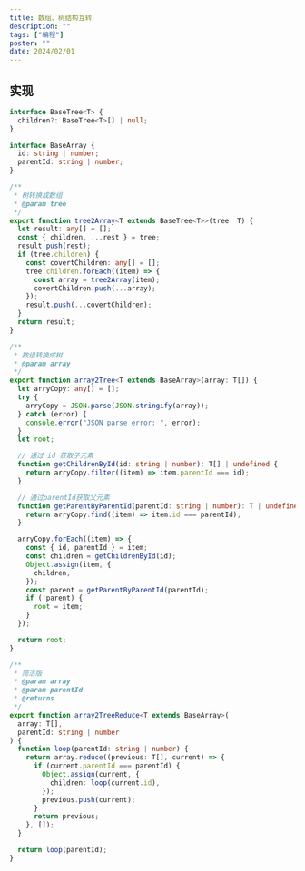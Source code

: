 ```yaml
---
title: 数组、树结构互转
description: ""
tags: ["编程"]
poster: ""
date: 2024/02/01
---
```


## 实现

```typescript
interface BaseTree<T> {
  children?: BaseTree<T>[] | null;
}

interface BaseArray {
  id: string | number;
  parentId: string | number;
}

/**
 * 树转换成数组
 * @param tree
 */
export function tree2Array<T extends BaseTree<T>>(tree: T) {
  let result: any[] = [];
  const { children, ...rest } = tree;
  result.push(rest);
  if (tree.children) {
    const covertChildren: any[] = [];
    tree.children.forEach((item) => {
      const array = tree2Array(item);
      covertChildren.push(...array);
    });
    result.push(...covertChildren);
  }
  return result;
}

/**
 * 数组转换成树
 * @param array
 */
export function array2Tree<T extends BaseArray>(array: T[]) {
  let arryCopy: any[] = [];
  try {
    arryCopy = JSON.parse(JSON.stringify(array));
  } catch (error) {
    console.error("JSON parse error: ", error);
  }
  let root;

  // 通过 id 获取子元素
  function getChildrenById(id: string | number): T[] | undefined {
    return arryCopy.filter((item) => item.parentId === id);
  }

  // 通过parentId获取父元素
  function getParentByParentId(parentId: string | number): T | undefined {
    return arryCopy.find((item) => item.id === parentId);
  }

  arryCopy.forEach((item) => {
    const { id, parentId } = item;
    const children = getChildrenById(id);
    Object.assign(item, {
      children,
    });
    const parent = getParentByParentId(parentId);
    if (!parent) {
      root = item;
    }
  });

  return root;
}

/**
 * 简洁版
 * @param array
 * @param parentId
 * @returns
 */
export function array2TreeReduce<T extends BaseArray>(
  array: T[],
  parentId: string | number
) {
  function loop(parentId: string | number) {
    return array.reduce((previous: T[], current) => {
      if (current.parentId === parentId) {
        Object.assign(current, {
          children: loop(current.id),
        });
        previous.push(current);
      }
      return previous;
    }, []);
  }

  return loop(parentId);
}
```

